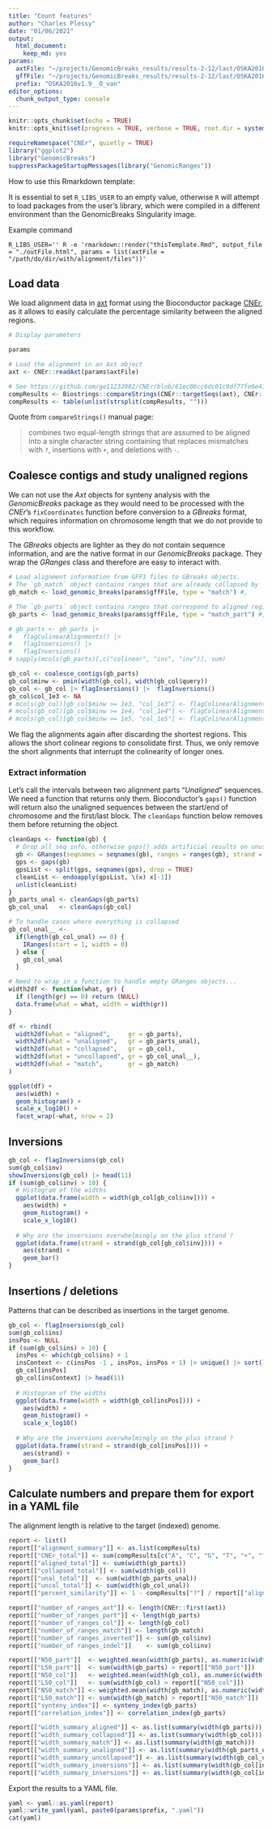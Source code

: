 ```yaml
---
title: "Count features"
author: "Charles Plessy"
date: "01/06/2021"
output: 
  html_document: 
    keep_md: yes
params:
  axtFile: "~/projects/GenomicBreaks_results/results-2-12/last/OSKA2016v1.9__O_van.axt.gz"
  gffFile: "~/projects/GenomicBreaks_results/results-2-12/last/OSKA2016v1.9__O_van.gff.gz"
  prefix: "OSKA2016v1.9__O_van"
editor_options: 
  chunk_output_type: console
---
```


```r
knitr::opts_chunk$set(echo = TRUE)
knitr::opts_knit$set(progress = TRUE, verbose = TRUE, root.dir = system2("pwd", stdout = TRUE))
```

```r
requireNamespace("CNEr", quietly = TRUE)
library("ggplot2")
library("GenomicBreaks")
suppressPackageStartupMessages(library("GenomicRanges"))
```

How to use this Rmarkdown template:

It is essential to set `R_LIBS_USER` to an empty value, otherwise `R` will
attempt to load packages from the user's library, which were compiled in a
different environment than the GenomicBreaks Singularity image.

Example command

```
R_LIBS_USER='' R -e 'rmarkdown::render("thisTemplate.Rmd", output_file = "./outFile.html", params = list(axtFile = "/path/do/dir/with/alignment/files"))'
```

Load data
---------

We load alignment data in [axt](https://genome-asia.ucsc.edu/goldenPath/help/axt.html)
format using the Bioconductor package [CNEr](https://bioconductor.org/packages/release/bioc/html/CNEr.html),
as it allows to easily calculate the percentage similarity between the aligned
regions.

```r
# Display parameters

params

# Load the alignment in an Axt object
axt <- CNEr::readAxt(params$axtFile)

# See https://github.com/ge11232002/CNEr/blob/61ec06cc6dc01c9df77fe6e41e467e8fb91633db/R/Axt-methods.R#L59-L60
compResults <- Biostrings::compareStrings(CNEr::targetSeqs(axt), CNEr::querySeqs(axt))
compResults <- table(unlist(strsplit(compResults, "")))
```

Quote from `compareStrings()` manual page:

> combines two equal-length strings that are assumed to be aligned into a single
> character string containing that replaces mismatches with `?`, insertions with
> `+`, and deletions with `-`.

Coalesce contigs and study unaligned regions
--------------------------------------------

We can not use the _Axt_ objects for synteny analysis with the _GenomicBreaks_
package as they would need to be processed with the _CNEr_'s `fixCoordinates`
function before conversion to a _GBreaks_ format, which requires information on
chromosome length that we do not provide to this workflow.

The _GBreaks_ objects are lighter as they do not contain sequence information,
and are the native format in our _GenomicBreaks_ package.  They wrap the
_GRanges_ class and therefore are easy to interact with.

```r
# Load alignment information from GFF3 files to GBreaks objects.
# The `gb_match` object contains ranges that are already collapsed by `maf-convert`.
gb_match <- load_genomic_breaks(params$gffFile, type = "match") #,      target_bsgenome = get(params$BSgenome1))

# The `gb_parts` object contains ranges that correspond to aligned regions only.  (Therefore they have a score)
gb_parts <- load_genomic_breaks(params$gffFile, type = "match_part") #, target_bsgenome = get(params$BSgenome1))
```

```r
# gb_parts <- gb_parts |>
#   flagColinearAlignments() |>
#   flagInsersions() |>
#   flagInversions()
# sapply(mcols(gb_parts)[,c("colinear", "ins", "inv")], sum)
```

```r
gb_col <- coalesce_contigs(gb_parts)
gb_col$minw <- pmin(width(gb_col), width(gb_col$query))
gb_col <- gb_col |> flagInsersions() |>  flagInversions()
gb_col$col_1e3 <- NA
# mcols(gb_col)[gb_col$minw >= 1e3, "col_1e3"] <- flagColinearAlignments(gb_col, minwidth = 1e3)$colinear
# mcols(gb_col)[gb_col$minw >= 1e4, "col_1e4"] <- flagColinearAlignments(gb_col, minwidth = 1e4)$colinear
# mcols(gb_col)[gb_col$minw >= 1e5, "col_1e5"] <- flagColinearAlignments(gb_col, minwidth = 1e5)$colinear
```

We flag the alignments again after discarding the shortest regions.  This
allows the short colinear regions to consolidate first.  Thus, we only remove
the short alignments that interrupt the colinearity of longer ones.


### Extract information

Let's call the intervals between two alignment parts “_Unaligned_” sequences.
We need a function that returns only them.  Bioconductor's `gaps()` function
will return also the unaligned sequences between the start/end of chromosome
and the first/last block.  The `cleanGaps` function below removes them before
returning the object.
   
```r
cleanGaps <- function(gb) {
  # Drop all seq info, otherwise gaps() adds artificial results on unused strands
  gb <- GRanges(seqnames = seqnames(gb), ranges = ranges(gb), strand = "*")
  gps <- gaps(gb)
  gpsList <- split(gps, seqnames(gps), drop = TRUE)
  cleanList <- endoapply(gpsList, \(x) x[-1])
  unlist(cleanList)
}
gb_parts_unal <- cleanGaps(gb_parts)
gb_col_unal   <- cleanGaps(gb_col)
```

```r
# To handle cases where everything is collapsed
gb_col_unal__ <-
  if(length(gb_col_unal) == 0) {
    IRanges(start = 1, width = 0)
  } else {
    gb_col_unal
  }

# Need to wrap in a function to handle empty GRanges objects...
width2df <- function(what, gr) {
  if (length(gr) == 0) return (NULL)
  data.frame(what = what, width = width(gr))
}

df <- rbind(
  width2df(what = "aligned",     gr = gb_parts),
  width2df(what = "unaligned",   gr = gb_parts_unal),
  width2df(what = "collapsed",   gr = gb_col),
  width2df(what = "uncollapsed", gr = gb_col_unal__),
  width2df(what = "match",       gr = gb_match)
)

ggplot(df) +
  aes(width) +
  geom_histogram() +
  scale_x_log10() +
  facet_wrap(~what, nrow = 2)
```

Inversions
----------

```r
gb_col <- flagInversions(gb_col)
sum(gb_col$inv)
showInversions(gb_col) |> head(11)
if (sum(gb_col$inv) > 10) {
  # Histogram of the widths
  ggplot(data.frame(width = width(gb_col[gb_col$inv]))) +
    aes(width) +
    geom_histogram() +
    scale_x_log10()
  
  # Why are the inversions overwhelmingly on the plus strand ?
  ggplot(data.frame(strand = strand(gb_col[gb_col$inv]))) +
    aes(strand) +
    geom_bar()
}
```

Insertions / deletions
----------------------

Patterns that can be described as insertions in the target genome.

```r
gb_col <- flagInsersions(gb_col)
sum(gb_col$ins)
insPos <- NULL
if (sum(gb_col$ins) > 10) {
  insPos <- which(gb_col$ins) + 1
  insContext <- c(insPos -1 , insPos, insPos + 1) |> unique() |> sort()
  gb_col[insPos]
  gb_col[insContext] |> head(11)
  
  # Histogram of the widths
  ggplot(data.frame(width = width(gb_col[insPos]))) +
    aes(width) +
    geom_histogram() +
    scale_x_log10()
  
  # Why are the inversions overwhelmingly on the plus strand ?
  ggplot(data.frame(strand = strand(gb_col[insPos]))) +
    aes(strand) +
    geom_bar()
}
```


Calculate numbers and prepare them for export in a YAML file
------------------------------------------------------------

The alignment length is relative to the target (indexed) genome.

```r
report <- list()
report[["alignment_summary"]] <- as.list(compResults)
report[["CNEr_total"]] <- sum(compResults[c("A", "C", "G", "T", "+", "?")], na.rm = TRUE)
report[["aligned_total"]] <- sum(width(gb_parts))
report[["collapsed_total"]] <- sum(width(gb_col))
report[["unal_total"]]  <- sum(width(gb_parts_unal))
report[["uncol_total"]] <- sum(width(gb_col_unal))
report[["percent_similarity"]] <- 1 - compResults["?"] / report[["aligned_total"]]

report[["number_of_ranges_axt"]] <- length(CNEr::first(axt))
report[["number_of_ranges_part"]] <- length(gb_parts)
report[["number_of_ranges_col"]] <- length(gb_col)
report[["number_of_ranges_match"]] <- length(gb_match)
report[["number_of ranges_inverted"]] <- sum(gb_col$inv)
report[["number_of ranges_indel"]]    <- sum(gb_col$inv)

report[["N50_part"]]  <- weighted.mean(width(gb_parts), as.numeric(width(gb_parts))) # as.num to avoid integer overflow
report[["L50_part"]]  <- sum(width(gb_parts) > report[["N50_part"]])
report[["N50_col"]]   <- weighted.mean(width(gb_col), as.numeric(width(gb_col)))
report[["L50_col"]]   <- sum(width(gb_col) > report[["N50_col"]])
report[["N50_match"]] <- weighted.mean(width(gb_match), as.numeric(width(gb_match)))
report[["L50_match"]] <- sum(width(gb_match) > report[["N50_match"]])
report[["synteny_index"]] <- synteny_index(gb_parts)
report[["correlation_index"]] <- correlation_index(gb_parts)

report[["width_summary_aligned"]] <- as.list(summary(width(gb_parts)))
report[["width_summary_collapsed"]] <- as.list(summary(width(gb_col)))
report[["width_summary_match"]] <- as.list(summary(width(gb_match)))
report[["width_summary_unaligned"]] <- as.list(summary(width(gb_parts_unal)))
report[["width_summary_uncollapsed"]] <- as.list(summary(width(gb_col_unal)))
report[["width_summary_inversions"]] <- as.list(summary(width(gb_col[invPos])))
report[["width_summary_insersions"]] <- as.list(summary(width(gb_col[insPos])))
```

Export the results to a YAML file.

```r
yaml <- yaml::as.yaml(report)
yaml::write_yaml(yaml, paste0(params$prefix, ".yaml"))
cat(yaml)
```
